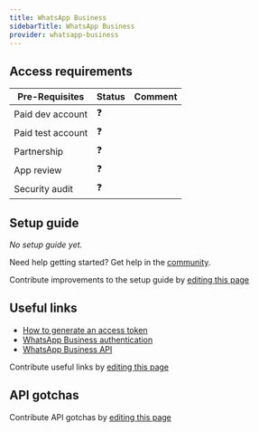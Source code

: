 ```yaml
---
title: WhatsApp Business
sidebarTitle: WhatsApp Business
provider: whatsapp-business
---
```




<Overview />
<PreBuiltTooling provider={providers[pageMetadata.provider]} />
<PreBuiltUseCases />

## Access requirements
| Pre-Requisites | Status | Comment|
| - | - | - |
| Paid dev account | ❓ |  |
| Paid test account | ❓ |  |
| Partnership | ❓ | |
| App review | ❓ |  |
| Security audit | ❓ | |


## Setup guide

_No setup guide yet._

<Tip>Need help getting started? Get help in the [community](https://nango.dev/slack).</Tip>

<Note>Contribute improvements to the setup guide by [editing this page](https://github.com/nangohq/nango/tree/master/docs-v2/integrations/all/whatsapp-business.mdx)</Note>


## Useful links

- [How to generate an access token](https://developers.facebook.com/docs/whatsapp/solution-providers/get-started-for-solution-partners#get-access-token)
- [WhatsApp Business authentication](https://developers.facebook.com/blog/post/2022/12/05/auth-tokens/#:~:text=For%20any%20request%20to%20the,JWT%20or%20OAuth2%20tokens%20before.)
- [WhatsApp Business API](https://developers.facebook.com/docs/whatsapp)

<Note>Contribute useful links by [editing this page](https://github.com/nangohq/nango/tree/master/docs-v2/integrations/all/whatsapp-business.mdx)</Note>

## API gotchas

<Note>Contribute API gotchas by [editing this page](https://github.com/nangohq/nango/tree/master/docs-v2/integrations/all/whatsapp-business.mdx)</Note>
